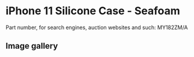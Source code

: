 
# iPhone 11 Silicone Case - Seafoam

Part number, for search engines, auction websites and such: MY182ZM/A

## Image gallery

<div style={{ width: '100%', maxWidth: '768px' }}>
<GalleryComponent
    images={[
      {
        original: "/everysource/MY182.webp",
        thumbnail: "/everypreview/MY182.webp",
      },
      {
        original: "/everysource/MY182_AV1.webp",
        thumbnail: "/everypreview/MY182_AV1.webp",
      },
      {
        original: "/everysource/MY182_AV2.webp",
        thumbnail: "/everypreview/MY182_AV2.webp",
      },
      {
        original: "/everysource/MY182_AV3.webp",
        thumbnail: "/everypreview/MY182_AV3.webp",
      },
      {
        original: "/everysource/MY182_AV4.webp",
        thumbnail: "/everypreview/MY182_AV4.webp",
      },
      {
        original: "/everysource/MY182_AV5.webp",
        thumbnail: "/everypreview/MY182_AV5.webp",
      },
      {
        original: "/everysource/MY182_AV6.webp",
        thumbnail: "/everypreview/MY182_AV6.webp",
      },
      {
        original: "/everysource/MY182_AV7.webp",
        thumbnail: "/everypreview/MY182_AV7.webp",
      }
    ]}
  />
</div>